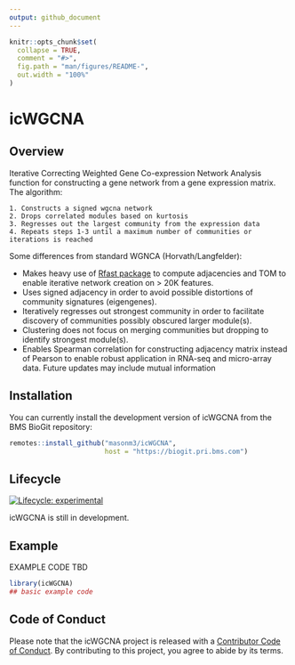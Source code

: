 ```yaml
---
output: github_document
---
```


<!-- README.md is generated from README.Rmd. Please edit that file -->

```r
knitr::opts_chunk$set(
  collapse = TRUE,
  comment = "#>",
  fig.path = "man/figures/README-",
  out.width = "100%"
)
```

# icWGCNA

## Overview

Iterative Correcting Weighted Gene Co-expression Network Analysis function for constructing a gene network from a gene expression matrix. The algorithm: 

    1. Constructs a signed wgcna network
    2. Drops correlated modules based on kurtosis
    3. Regresses out the largest community from the expression data
    4. Repeats steps 1-3 until a maximum number of communities or iterations is reached


Some differences from standard WGNCA (Horvath/Langfelder):

  - Makes heavy use of [Rfast package](https://cran.r-project.org/web/packages/Rfast/) to compute adjacencies and TOM to enable iterative network creation on > 20K features.
  - Uses signed adjacency in order to avoid possible distortions of community signatures (eigengenes).
  - Iteratively regresses out strongest community in order to facilitate discovery of communities possibly obscured larger module(s).
  - Clustering does not focus on merging communities but dropping to identify strongest module(s).
  - Enables Spearman correlation for constructing adjacency matrix instead of Pearson to enable robust application in RNA-seq and micro-array data. Future updates may include mutual information


## Installation

You can currently install the development version of icWGCNA from the BMS BioGit repository:

```r
remotes::install_github("masonm3/icWGCNA", 
                        host = "https://biogit.pri.bms.com")
```

## Lifecycle

<!-- badges: start -->
[![Lifecycle: experimental](https://img.shields.io/badge/lifecycle-experimental-orange.svg)](https://lifecycle.r-lib.org/articles/stages.html#experimental)
<!-- badges: end -->

icWGCNA is still in development.

## Example

EXAMPLE CODE TBD

```r
library(icWGCNA)
## basic example code
```


## Code of Conduct
  
Please note that the icWGCNA project is released with a [Contributor Code of Conduct](https://contributor-covenant.org/version/2/0/CODE_OF_CONDUCT.html). By contributing to this project, you agree to abide by its terms.
